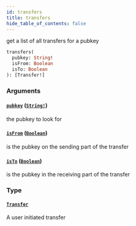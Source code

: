 ```yaml
---
id: transfers
title: transfers
hide_table_of_contents: false
---
```



get a list of all transfers for a pubkey

```graphql
transfers(
  pubkey: String!
  isFrom: Boolean
  isTo: Boolean
): [Transfer!]
```


### Arguments

#### [`pubkey`](#) ([`String!`](/docs/testnet/graphql/scalars/string))

the pubkey to look for


#### [`isFrom`](#) ([`Boolean`](/docs/testnet/graphql/scalars/boolean))

is the pubkey on the sending part of the transfer


#### [`isTo`](#) ([`Boolean`](/docs/testnet/graphql/scalars/boolean))

is the pubkey in the receiving part of the transfer


### Type

#### [`Transfer`](/docs/testnet/graphql/objects/transfer)

A user initiated transfer





